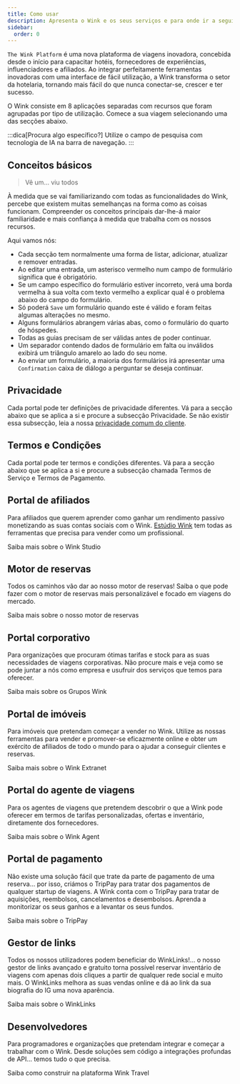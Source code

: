 ```yaml
---
title: Como usar
description: Apresenta o Wink e os seus serviços e para onde ir a seguir.
sidebar:
  order: 0
---
```


`The Wink Platform` é uma nova plataforma de viagens inovadora, concebida desde o início para capacitar hotéis, fornecedores de experiências, influenciadores e afiliados. Ao integrar perfeitamente ferramentas inovadoras com uma interface de fácil utilização, a Wink transforma o setor da hotelaria, tornando mais fácil do que nunca conectar-se, crescer e ter sucesso.

O Wink consiste em 8 aplicações separadas com recursos que foram agrupadas por tipo de utilização.
Comece a sua viagem selecionando uma das secções abaixo.

:::dica\[Procura algo específico?]
Utilize o campo de pesquisa com tecnologia de IA na barra de navegação.
:::

## Conceitos básicos

> Vê um... viu todos

À medida que se vai familiarizando com todas as funcionalidades do Wink, percebe que existem muitas semelhanças na forma como as coisas funcionam.
Compreender os conceitos principais dar-lhe-á maior familiaridade e mais confiança à medida que trabalha com os nossos recursos.

Aqui vamos nós:

* Cada secção tem normalmente uma forma de listar, adicionar, atualizar e remover entradas.
* Ao editar uma entrada, um asterisco vermelho <Badge text="*" variant="danger" size="large" />
  &#x20;num campo de formulário significa que é obrigatório.
* Se um campo específico do formulário estiver incorreto, verá uma borda vermelha à sua volta com texto vermelho a explicar qual é o problema abaixo do campo do formulário.
* Só poderá `Save` um formulário quando este é válido e foram feitas algumas alterações no mesmo.
* Alguns formulários abrangem várias abas, como o formulário do quarto de hóspedes.
* Todas as guias precisam de ser válidas antes de poder continuar.
* Um separador contendo dados de formulário em falta ou inválidos exibirá um triângulo amarelo <Badge text="⚠️" variant="caution" size="large" />
  &#x20;ao lado do seu nome.
* Ao enviar um formulário, a maioria dos formulários irá apresentar uma `Confirmation` caixa de diálogo a perguntar se deseja continuar.

## Privacidade

Cada portal pode ter definições de privacidade diferentes. Vá para a secção abaixo que se aplica a si e procure a subsecção Privacidade. Se não existir essa subsecção, leia a nossa [privacidade comum do cliente](/booking-engine/privacy).

## Termos e Condições

Cada portal pode ter termos e condições diferentes. Vá para a secção abaixo que se aplica a si e procure a subsecção chamada Termos de Serviço e Termos de Pagamento.

## Portal de afiliados

Para afiliados que querem aprender como ganhar um rendimento passivo monetizando as suas contas sociais com o Wink.
[Estúdio Wink](https://studio.wink.travel) tem todas as ferramentas que precisa para vender como um profissional.

<LinkButton href="/studio/what-is-studio">
  Saiba mais sobre o Wink Studio
</LinkButton>


## Motor de reservas

Todos os caminhos vão dar ao nosso motor de reservas! Saiba o que pode fazer com o motor de reservas mais personalizável e focado em viagens do mercado.

<LinkButton href="/booking-engine/in-a-nutshell">
  Saiba mais sobre o nosso motor de reservas
</LinkButton>


## Portal corporativo

Para organizações que procuram ótimas tarifas e stock para as suas necessidades de viagens corporativas. Não procure mais e veja como se pode juntar a nós como empresa e usufruir dos serviços que temos para oferecer.

<LinkButton href="/corporate/what-is-group">
  Saiba mais sobre os Grupos Wink
</LinkButton>


## Portal de imóveis

Para imóveis que pretendam começar a vender no Wink. Utilize as nossas ferramentas para vender e promover-se eficazmente online e obter um exército de afiliados de todo o mundo para o ajudar a conseguir clientes e reservas.

<LinkButton href="/extranet/what-is-extranet">
  Saiba mais sobre o Wink Extranet
</LinkButton>


## Portal do agente de viagens

Para os agentes de viagens que pretendem descobrir o que a Wink pode oferecer em termos de tarifas personalizadas, ofertas e inventário, diretamente dos fornecedores.

<LinkButton href="/travel-agent/what-is-agent">
  Saiba mais sobre o Wink Agent
</LinkButton>


## Portal de pagamento

Não existe uma solução fácil que trate da parte de pagamento de uma reserva... por isso, criámos o TripPay para tratar dos pagamentos de qualquer startup de viagens. A Wink conta com o TripPay para tratar de aquisições, reembolsos, cancelamentos e desembolsos.
Aprenda a monitorizar os seus ganhos e a levantar os seus fundos.

<LinkButton href="/payment/what-is-trip-pay">
  Saiba mais sobre o TripPay
</LinkButton>


## Gestor de links

Todos os nossos utilizadores podem beneficiar do WinkLinks!... o nosso gestor de links avançado e gratuito torna possível reservar inventário de viagens com apenas dois cliques a partir de qualquer rede social e muito mais.
O WinkLinks melhora as suas vendas online e dá ao link da sua biografia do IG uma nova aparência.

<LinkButton href="/link-manager/wink-links">
  Saiba mais sobre o WinkLinks
</LinkButton>


## Desenvolvedores

Para programadores e organizações que pretendam integrar e começar a trabalhar com o Wink. Desde soluções sem código a integrações profundas de API... temos tudo o que precisa.

<LinkButton href="/developers/build-on-wink">
  Saiba como construir na plataforma Wink Travel
</LinkButton>


